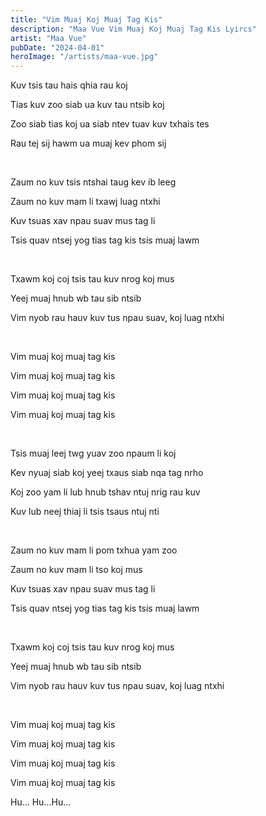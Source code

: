 ```yaml
---
title: "Vim Muaj Koj Muaj Tag Kis"
description: "Maa Vue Vim Muaj Koj Muaj Tag Kis Lyircs"
artist: "Maa Vue"
pubDate: "2024-04-01"
heroImage: "/artists/maa-vue.jpg"
---
```


Kuv tsis tau hais qhia rau koj

Tias kuv zoo siab ua kuv tau ntsib koj

Zoo siab tias koj ua siab ntev tuav kuv txhais tes

Rau tej sij hawm ua muaj kev phom sij

<br />

Zaum no kuv tsis ntshai taug kev ib leeg

Zaum no kuv mam li txawj luag ntxhi

Kuv tsuas xav npau suav mus tag li

Tsis quav ntsej yog tias tag kis tsis muaj lawm

<br />

Txawm koj coj tsis tau kuv nrog koj mus

Yeej muaj hnub wb tau sib ntsib

Vim nyob rau hauv kuv tus npau suav, koj luag ntxhi

<br />

Vim muaj koj muaj tag kis

Vim muaj koj muaj tag kis

Vim muaj koj muaj tag kis

Vim muaj koj muaj tag kis

<br />

Tsis muaj leej twg yuav zoo npaum li koj

Kev nyuaj siab koj yeej txaus siab nqa tag nrho

Koj zoo yam li lub hnub tshav ntuj nrig rau kuv

Kuv lub neej thiaj li tsis tsaus ntuj nti

<br />

Zaum no kuv mam li pom txhua yam zoo

Zaum no kuv mam li tso koj mus

Kuv tsuas xav npau suav mus tag li

Tsis quav ntsej yog tias tag kis tsis muaj lawm

<br />

Txawm koj coj tsis tau kuv nrog koj mus

Yeej muaj hnub wb tau sib ntsib

Vim nyob rau hauv kuv tus npau suav, koj luag ntxhi

<br />

Vim muaj koj muaj tag kis

Vim muaj koj muaj tag kis

Vim muaj koj muaj tag kis

Vim muaj koj muaj tag kis

Hu... Hu...Hu...
